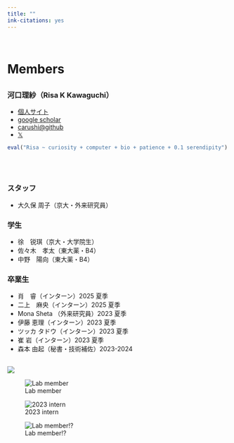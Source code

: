 ```yaml
---
title: ""
ink-citations: yes
---
```


<br>

# Members {.row}
##  {.col-md-8}

### 河口理紗（Risa K Kawaguchi）
- [個人サイト](https://sites.google.com/site/cawatchm/)
- [google scholar](https://scholar.google.com/citations?user=BLtM6hoAAAAJh)
- [carushi@github](https://github.com/carushi)
- [𝕏](https://twitter.com/can_pyong)

```r
eval("Risa ~ curiosity + computer + bio + patience + 0.1 serendipity")
```

<br>
<br>

### スタッフ
- 大久保 周子（京大・外来研究員）

### 学生

- 徐　锐琪（京大・大学院生）
- 佐々木　孝太（東大薬・B4）
- 中野　陽向（東大薬・B4）


### 卒業生

- 肖　睿（インターン）2025 夏季
- 二上　麻央（インターン）2025 夏季
- Mona Sheta （外来研究員）2023 夏季
- 伊藤 恵理（インターン）2023 夏季
- ツッカ タドウ（インターン）2023 夏季
- 崔 岩（インターン）2023 夏季
- 森本 由起（秘書・技術補佐）2023-2024


## {.col-md-4 }

![](figures/members/kawaguchi.jpeg)


![Lab member](https://dl.dropboxusercontent.com/scl/fi/u3gcgm98qqilclg3jk4mc/lab_members.jpg?rlkey=mm9spz0pwmq00qjk4nt7pmcuw&st=7tiubrfg&dl=0)

![2023 intern](https://dl.dropboxusercontent.com/scl/fi/q9xyw535duhidxyj7t461/2023_intern.png?rlkey=ev940mdknsqilu9xus5ri1u95&st=csfuiozf&dl=0)

![Lab member!?](https://dl.dropboxusercontent.com/scl/fi/kdfwa5sr2nymg8npq80xg/seal.jpeg?rlkey=f9vk00y5ovmigti5bhwsecchl&dl=0)
